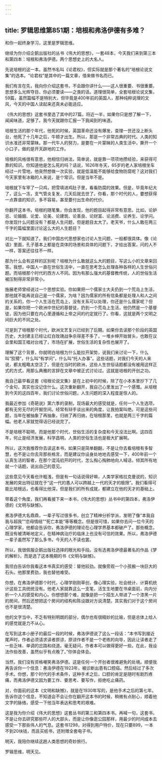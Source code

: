 ```yaml
---
---
---
```

title: 罗辑思维第851期：培根和弗洛伊德有多难？
---

和你一起终身学习，这里是罗辑思维。

继续为你介绍企鹅出版社的丛书《伟大的思想》，一套48本，今天我们来到第三本和第四本：培根和弗洛伊德。两个思想史上的大名人。

先说培根的这一本。虽然书名叫《论君权》，但实际就是那个著名的“培根论说文集”的选本。“论君权”是其中的一篇文章，借来做书名而已。

我们有言在先，我向你介绍这套书，不会跟你讲什么——这人很重要、书很重要、思想多么光辉夺目、你必须要读——之类的话。道理很简单，全套培根论说文集，59篇，虽然篇幅不是特别大，但毕竟是400年前的英国人，那种纯粹说理的文风，今天的中国人读起来还真未必能适应。

《伟大的思想》这套书里选了其中的27篇，将近一半，如果你只是想了解一下，闻闻味道，足够了。我今天就跟你汇报一下我闻到的味道。

培根生活的那个年代，他死的时候，英国革命还没有爆发，查理一世还没上断头台，他死了十几年之后，牛顿才出生。所以，那是一个非常古典的时代。人类的知识水准还非常蒙昧。那一代牛人的努力，是要在一片蒙昧的人类生活中，撕开一个小口子，做的是开天辟地的工作。

培根的风格很有意思，他相信归纳法，简单说，就是靠一项项地攒经验，来获得可靠的知识。你知道他是怎么死的吗？话说，1626年冬天，65岁的老人家培根坐车经过一片雪地，他突然想做一次实验，就是低温能不能够给食物防腐呢？这对我们今天家里有冰箱的人来说，是个常识。但是当年不是。

培根就下车宰了一只鸡，把雪填进鸡肚子里，看看防腐的效果。但是，毕竟年纪大了，这么一冻，支气管炎复发，几天后就去世了。你看，那个时代的人，要想获得一点靠谱的知识，多不容易，甚至要付出生命的代价。

你翻开这本书，培根的随笔集，你会发现，他的题目起得非常有意思。比如，论妒忌、论婚姻、论爱、论美、论建筑、论善良、论财富、论消费、论养生、论学问。你发现什么问题没有？都是人生问题，但是题目太大了。老天爷，什么人敢在两三千字的篇幅里面讨论这么大的人生题目？

对比一下就知道了。我们中国古代思想家也讨论人生问题，一般都很具体。像《论语》里面，孔子基本上都是在具体的场景和具体的问题下，才给出答案，问的人不一样，答案还往往不一样。

那为什么会有这样的区别呢？培根为什么敢就这么大的题目，写这么小的文章来回答。我想，中国人一直在世俗生活中，一直在思考怎么处理各种各样的人生世俗问题。而培根那个时代的西方人不同。因为有那么强大的基督教传统，人的世俗生活被压制得非常非常小。

施展老师曾经说过一个思想实验。你如果把一个儒家士大夫扔到一个荒岛上生活，那他就不能再说自己是一个儒家，为啥？因为儒家的所有信条都是处理人和人之间的关系的，你一个人生活在荒岛上，没有关系可以处理，你还是什么儒家呢？但是，如果你把一个欧洲中世纪的基督徒，扔到一个荒岛上生活，他仍然是一个基督徒，因为他只要在内心里遵循和上帝之间的约定就行了。你看，这就是两个文明之间巨大的不同之处。

可是到了培根那个时代，欧洲文艺复兴已经到了后期。如果你去读那个阶段的英国历史，大封建主已经让红白玫瑰战争杀得差不多了，一堆乡绅开始冒头，也敢在议会里和国王唱对台戏了，市场在扩展，世俗生活的复杂性也展开了。

理解了这个背景，你就明白培根为什么能拉开架势，说我们来讨论一下，什么叫“狡猾”，什么叫“有学问”，什么叫“托人办事”。这些话题，对我们今天的人来说，都太粗略太空泛了。但是在当时的欧洲，这些人生世俗话题都没有被用这样正式的方式，用那么典雅的言辞在文章中被正式讨论过。这就是培根的开创之功。

我自己最早看这套《培根论说文集》是在上初中的时候，除了在小本本里抄下了几个金句，其实也没记住什么。这次重新翻开，我自己心里发出了一个感慨。从培根到今天的这四百年，我们讨论世俗问题，人生问题的深入程度是惊人的。

我最近参加《奇葩说》第六季的录制，现场最大的感受就是，任何一个人生选项，都有无穷无尽的开掘空间。经常有辩手谈出来的角度，让我拍案叫绝。可是这些问题，当年在被抽象了再抽象，归纳了再归纳，在培根那里，也就是两三千字的篇幅。他老人家就觉得话已经说完了。

不是培根不聪明，而是他那个时代，世俗生活的复杂度和今天没法比啊。这四百年，何止是经济发展，科学昌明，人类的世俗生活也是极大扩展啊。

所以，这次我推荐你去读这本书，如果只是简单翻翻，不是让你去看培根有多智慧，也不是让你去背那些格言，而是建议你设身处地地去感受一下，400年前一个认真生活的智者，在那个混沌初开的时代，怎么掏心掏肺地向人喊话，倾其所有地就一个话题，说出自己的意见。

这些意见今天看也许粗浅，但是有一句话说得好嘛，人类学家格拉克曼说的，知识发展的突出特征就在于“这一代的愚人可以跨越上一代的天才的极限”。我们看得可能比培根远，也看得比他深，但是我们的所有成就，都建立在他的天才的基础上。

带着这个角度，我们再看接下来一本书，《伟大的思想》丛书中的第四本，弗洛伊德的《文明与缺憾》。

弗洛伊德大名鼎鼎，一辈子写过很多书，创立了精神分析学派，发明了像“本我自我与超我”“恋母情结”“死亡本能”等等概念。但是很可惜，如果你去问一位今天的心理学家，他都会告诉你，弗洛伊德的理论在心理学界基本都破产了。那些概念，既没有被清晰地定义，在精神病治疗的临床上也没有可信的效果。所以，弗洛伊德一辈子虽然写了那么多书，今天的人不读也罢。

所以，我很佩服企鹅出版社选择的眼光和手段。没有选弗洛伊德最著名的作品《梦的解析》，而是选了这本晚期的书《文明与缺憾》。

我坦白告诉你我看这本书真实的感受：替他较劲。就像旁观一个小孩搬一块巨大的石头。他那里费劲，我也替他难受。

你想，在弗洛伊德那个时代，心理学刚刚草创，像心理实验，社会统计、计算机统计这些工具统统没有。他老人家就靠这么一支笔，活生生地要在书桌面前，向内分析一个人的感受和内心。你想想那个难，就像是把一个陌生人带进了一个漆黑一片的房间，然后还想把这个房间的结构和陈设跟对方说清楚。其实我们对于这个房间也不是很清楚。

他的文字当中，不乏有特别明朗的部分，偶尔也有很精妙的比喻，但是总体上给人的感觉就是力不从心。

在写到这本小册子的最后一段的时候，弗洛伊德说了这么一段话：“本书写到接近尾声时，作者必须请求读者原谅，原谅作者不是一个老练的向导，因此让读者走了一些乏味、单调的岔路和绕道。毫无疑问，作者本可以做得更好一些。在此，我设法作些改善，虽然似乎有点晚了。”你体会体会。

当然，我们没有资格嘲笑弗洛伊德。这是任何一个开创者很难避免的处境。顺便我再告诉你一个信息：弗洛伊德在1923年，被诊断出患有口腔癌。然后经过了多次手术。你想，那个时代的手术条件，这种手术之后，口腔的肯定是随时有剧烈疼痛，而弗洛伊德又因为要工作、要思考、要写作，拒绝吃止痛药。

对，你面前的这本《文明和缺憾》，就是在1930年写的，是他手术之后的第七年。告诉你这个信息，不知道会不会让你在翻开这本书的时候，稍微有点耐心，顺着他文字的脉络，感受一下他当年表达和思考的艰难。

这是我为你介绍《伟大的思想》这套丛书的第三和第四本书。再喊一句，这套书，不是让你去研究那些吓人的大部头，而是让你像逛公园那样，用最少的时间成本去感受一下那些伟人的气息。这套书1298，对得到用户特价，现在只要899，一本不到20块钱，而且买纸书，还附赠全套电子书。

明天，我陪你继续这趟人类思想的奇妙旅行。

罗辑思维，明天见。

